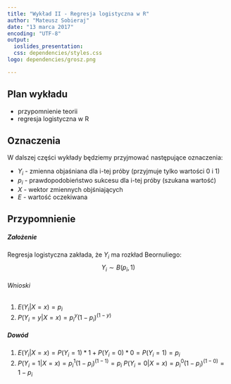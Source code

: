 ```yaml
---
title: "Wykład II - Regresja logistyczna w R"
author: "Mateusz Sobieraj"
date: "13 marca 2017"
encoding: "UTF-8"
output: 
  ioslides_presentation:
  css: dependencies/styles.css
logo: dependencies/grosz.png

---
```


## Plan wykładu
  
- przypomnienie teorii
- regresja logistyczna w R
  
## Oznaczenia

W dalszej części wykłady będziemy przyjmować następujące oznaczenia:

- $Y_i$ - zmienna objaśniana dla i-tej próby (przyjmuje tylko wartości 0 i 1)
- $p_i$ - prawdopodobieństwo sukcesu dla i-tej próby (szukana wartość)
- $X$ - wektor zmiennych objśniających
- $E$ - wartość oczekiwana 

## Przypomnienie 

##### Założenie

Regresja logistyczna zakłada, że $Y_i$ ma rozkład Beornuliego:
  $$
  Y_i \sim B(p_i, 1)
  $$

###### Wnioski

1. $E(Y_i|X = x) = p_i$
2. $P(Y_i = y | X =x) = p_i^y(1 - p_i)^{(1-y)}$

##### Dowód

1. $E(Y_i|X = x) = P(Y_i = 1) * 1 + P(Y_i = 0) * 0 = P(Y_i = 1) = p_i$
2. $P(Y_i = 1 | X =x) = p_i^1 (1 - p_i)^{(1 - 1)} = p_i$
   $P(Y_i = 0 | X =x) = p_i^0 (1 - p_i)^{(1 - 0)} = 1 - p_i$




